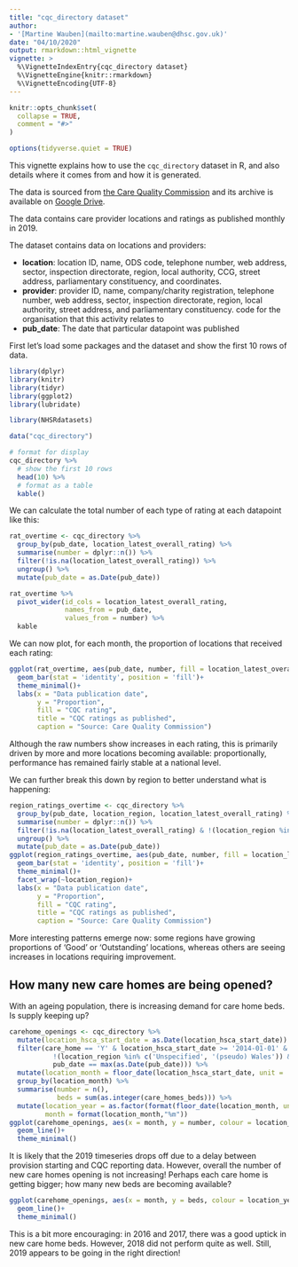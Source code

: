 ```yaml
---
title: "cqc_directory dataset"
author:
- '[Martine Wauben](mailto:martine.wauben@dhsc.gov.uk)'
date: "04/10/2020"
output: rmarkdown::html_vignette
vignette: >
  %\VignetteIndexEntry{cqc_directory dataset}
  %\VignetteEngine{knitr::rmarkdown}
  %\VignetteEncoding{UTF-8}
---
```


```r
knitr::opts_chunk$set(
  collapse = TRUE,
  comment = "#>"
)

options(tidyverse.quiet = TRUE)
```

This vignette explains how to use the `cqc_directory` dataset in R, and also
details where it comes from and how it is generated.

The data is sourced from [the Care Quality Commission](https://www.cqc.org.uk/about-us/transparency/using-cqc-data)
and its archive is available on [Google Drive](https://drive.google.com/drive/folders/1Y6V6r-q2l4lJYKuZL0DXw25VDUTH6L4N). 

The data contains care provider locations and ratings as published monthly in 2019. 

The dataset contains data on locations and providers:

- __location__: location ID, name, ODS code, telephone number, web address, sector, inspection directorate, region, local authority, CCG, street address, parliamentary constituency, and coordinates.
- __provider__: provider ID, name, company/charity registration, telephone number, web address, sector, inspection directorate, region, local authority, street address, and parliamentary constituency.
code for the organisation that this activity relates to
- __pub_date__: The date that particular datapoint was published

First let's load some packages and the dataset and show the first 10 rows of data.

```r
library(dplyr)
library(knitr)
library(tidyr)
library(ggplot2)
library(lubridate)

library(NHSRdatasets)

data("cqc_directory")

# format for display
cqc_directory %>%
  # show the first 10 rows
  head(10) %>%
  # format as a table
  kable()
```

We can calculate the total number of each type of rating at each datapoint like this:

```r
rat_overtime <- cqc_directory %>%
  group_by(pub_date, location_latest_overall_rating) %>%
  summarise(number = dplyr::n()) %>%
  filter(!is.na(location_latest_overall_rating)) %>%
  ungroup() %>%
  mutate(pub_date = as.Date(pub_date))

rat_overtime %>%
  pivot_wider(id_cols = location_latest_overall_rating,
              names_from = pub_date,
              values_from = number) %>%
  kable
```

We can now plot, for each month, the proportion of locations that received each rating:

```r
ggplot(rat_overtime, aes(pub_date, number, fill = location_latest_overall_rating)) +
  geom_bar(stat = 'identity', position = 'fill')+
  theme_minimal()+
  labs(x = "Data publication date",
       y = "Proportion",
       fill = "CQC rating",
       title = "CQC ratings as published",
       caption = "Source: Care Quality Commission")
```

Although the raw numbers show increases in each rating, this is primarily driven by more and more locations becoming available: proportionally, performance has remained fairly stable at a national level.

We can further break this down by region to better understand what is happening:

```r
region_ratings_overtime <- cqc_directory %>%
  group_by(pub_date, location_region, location_latest_overall_rating) %>%
  summarise(number = dplyr::n()) %>%
  filter(!is.na(location_latest_overall_rating) & !(location_region %in% c('Unspecified', '(pseudo) Wales'))) %>%
  ungroup() %>%
  mutate(pub_date = as.Date(pub_date))
ggplot(region_ratings_overtime, aes(pub_date, number, fill = location_latest_overall_rating)) +
  geom_bar(stat = 'identity', position = 'fill')+
  theme_minimal()+
  facet_wrap(~location_region)+
  labs(x = "Data publication date",
       y = "Proportion",
       fill = "CQC rating",
       title = "CQC ratings as published",
       caption = "Source: Care Quality Commission")
```

More interesting patterns emerge now: some regions have growing proportions of 'Good' or 'Outstanding' 
locations, whereas others are seeing increases in locations requiring improvement.

## How many new care homes are being opened?

With an ageing population, there is increasing demand for care home beds. Is supply keeping up?

```r
carehome_openings <- cqc_directory %>%
  mutate(location_hsca_start_date = as.Date(location_hsca_start_date)) %>%
  filter(care_home == 'Y' & location_hsca_start_date >= '2014-01-01' & 
           !(location_region %in% c('Unspecified', '(pseudo) Wales')) &
           pub_date == max(as.Date(pub_date))) %>%
  mutate(location_month = floor_date(location_hsca_start_date, unit = 'month')) %>%
  group_by(location_month) %>%
  summarise(number = n(),
            beds = sum(as.integer(care_homes_beds))) %>%
  mutate(location_year = as.factor(format(floor_date(location_month, unit = 'year'), '%Y')),
         month = format(location_month,"%m"))
ggplot(carehome_openings, aes(x = month, y = number, colour = location_year, group = location_year))+
  geom_line()+
  theme_minimal()
```

It is likely that the 2019 timeseries drops off due to a delay between provision starting and CQC reporting data.
However, overall the number of new care homes opening is not increasing! Perhaps each care home is getting bigger; 
how many new beds are becoming available?

```r
ggplot(carehome_openings, aes(x = month, y = beds, colour = location_year, group = location_year))+
  geom_line()+
  theme_minimal()
```

This is a bit more encouraging: in 2016 and 2017, there was a good uptick in new care home beds. However, 
2018 did not perform quite as well. Still, 2019 appears to be going in the right direction!

